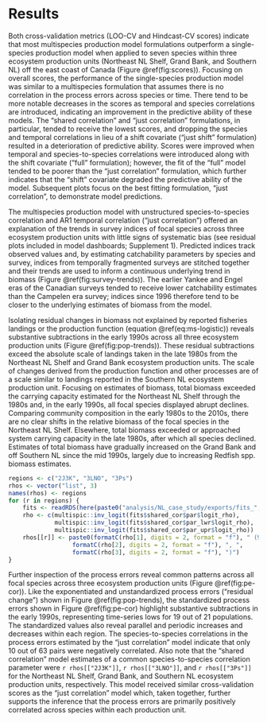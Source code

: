 
# Results  {-}

Both cross-validation metrics (LOO-CV and Hindcast-CV scores) indicate that most multispecies production model formulations outperform a single-species production model when applied to seven species within three ecosystem production units (Northeast NL Shelf, Grand Bank, and Southern NL) off the east coast of Canada (Figure \@ref(fig:scores)). Focusing on overall scores, the performance of the single-species production model was similar to a multispecies formulation that assumes there is no correlation in the process errors across species or time. There tend to be more notable decreases in the scores as temporal and species correlations are introduced, indicating an improvement in the predictive ability of these models. The "shared correlation" and "just correlation" formulations, in particular, tended to receive the lowest scores, and dropping the species and temporal correlations in lieu of a shift covariate ("just shift" formulation) resulted in a deterioration of predictive ability. Scores were improved when temporal and species-to-species correlations were introduced along with the shift covariate ("full" formulation); however, the fit of the "full" model tended to be poorer than the "just correlation" formulation, which further indicates that the "shift" covariate degraded the predictive ability of the model. Subsequent plots focus on the best fitting formulation, "just correlation", to demonstrate model predictions.

The multispecies production model with unstructured species-to-species correlation and AR1 temporal correlation ("just correlation") offered an explanation of the trends in survey indices of focal species across three ecosystem production units with little signs of systematic bias (see residual plots included in model dashboards; Supplement 1). Predicted indices track observed values and, by estimating catchability parameters by species and survey, indices from temporally fragmented surveys are stitched together and their trends are used to inform a continuous underlying trend in biomass (Figure \@ref(fig:survey-trends)). The earlier Yankee and Engel eras of the Canadian surveys tended to receive lower catchability estimates than the Campelen era survey; indices since 1996 therefore tend to be closer to the underlying estimates of biomass from the model.

Isolating residual changes in biomass not explained by reported fisheries landings or the production function (equation \@ref(eq:ms-logistic)) reveals substantive subtractions in the early 1990s across all three ecosystem production units (Figure \@ref(fig:pop-trends)). These residual subtractions exceed the absolute scale of landings taken in the late 1980s from the Northeast NL Shelf and Grand Bank ecosystem production units. The scale of changes derived from the production function and other processes are of a scale similar to landings reported in the Southern NL ecosystem production unit. Focusing on estimates of biomass, total biomass exceeded the carrying capacity estimated for the Northeast NL Shelf through the 1980s and, in the early 1990s, all focal species displayed abrupt declines. Comparing community composition in the early 1980s to the 2010s, there are no clear shifts in the relative biomass of the focal species in the Northeast NL Shelf. Elsewhere, total biomass exceeded or approached system carrying capacity in the late 1980s, after which all species declined. Estimates of total biomass have gradually increased on the Grand Bank and off Southern NL since the mid 1990s, largely due to increasing Redfish spp. biomass estimates.

```r

regions <- c("2J3K", "3LNO", "3Ps")
rhos <- vector("list", 3)
names(rhos) <- regions
for (r in regions) {
    fits <- readRDS(here(paste0("analysis/NL_case_study/exports/fits_", r, ".rds")))
    rho <- c(multispic::inv_logit(fits$shared_cor$par$logit_rho),
             multispic::inv_logit(fits$shared_cor$par_lwr$logit_rho),
             multispic::inv_logit(fits$shared_cor$par_upr$logit_rho))
    rhos[[r]] <- paste0(formatC(rho[1], digits = 2, format = "f"), " (95% CI: ", 
                  formatC(rho[2], digits = 2, format = "f"), ", ", 
                  formatC(rho[3], digits = 2, format = "f"), ")")
}

```


Further inspection of the process errors reveal common patterns across all focal species across three ecosystem production units (Figure \@ref(fig:pe-cor)). Like the exponentiated and unstandardized process errors ("residual change") shown in Figure \@ref(fig:pop-trends), the standardized process errors shown in Figure \@ref(fig:pe-cor) highlight substantive subtractions in the early 1990s, representing time-series lows for 19 out of 21 populations. The standardized values also reveal parallel and periodic increases and decreases within each region. The species-to-species correlations in the process errors estimated by the "just correlation" model indicate that only 10 out of 63 pairs were negatively correlated. Also note that the "shared correlation" model estimates of a common species-to-species correlation parameter were `r rhos[["2J3K"]]`, `r rhos[["3LNO"]]`, and `r rhos[["3Ps"]]` for the Northeast NL Shelf, Grand Bank, and Southern NL ecosystem production units, respectively. This model received similar cross-validation scores as the "just correlation" model which, taken together, further supports the inference that the process errors are primarily positively correlated across species within each production unit.

